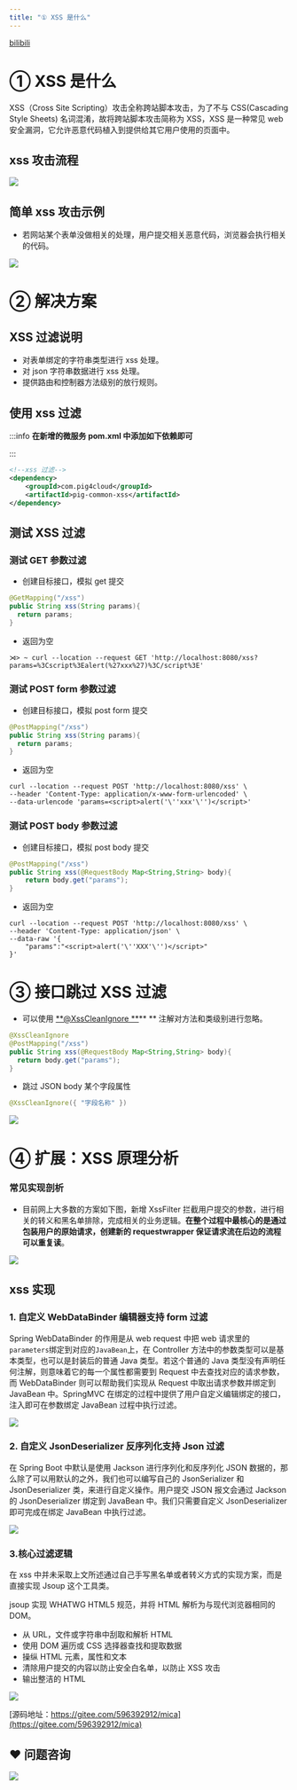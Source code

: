 ```yaml
---
title: "① XSS 是什么"
---
```


[bilibili](https://player.bilibili.com/player.html?bvid=BV12t411B7e9&p=11&page=11)

# ① XSS 是什么


XSS（Cross Site Scripting）攻击全称跨站脚本攻击，为了不与 CSS(Cascading Style Sheets) 名词混淆，故将跨站脚本攻击简称为 XSS，XSS 是一种常见 web 安全漏洞，它允许恶意代码植入到提供给其它用户使用的页面中。



## xss 攻击流程


![](/images/1606891811047-7aaff61b-af73-44cf-96ef-ae110cf0f6d4.png)



## 简单 xss 攻击示例


+ 若网站某个表单没做相关的处理，用户提交相关恶意代码，浏览器会执行相关的代码。



![](/images/1606891810812-bcc24e40-d9fe-4b1a-9a45-df5dff996762.png)



# ② 解决方案


## XSS 过滤说明


+ 对表单绑定的字符串类型进行 xss 处理。
+ 对 json 字符串数据进行 xss 处理。
+ 提供路由和控制器方法级别的放行规则。

## 使用 xss 过滤


:::info
**在新增的微服务 pom.xml 中添加如下依赖即可**

:::



```xml
<!--xss 过滤-->
<dependency>
    <groupId>com.pig4cloud</groupId>
    <artifactId>pig-common-xss</artifactId>
</dependency>
```



## 测试 XSS 过滤


### 测试 GET 参数过滤


+ 创建目标接口，模拟 get 提交



```java
@GetMapping("/xss")
public String xss(String params){
  return params;
}
```



+ 返回为空



```shell
⋊> ~ curl --location --request GET 'http://localhost:8080/xss?params=%3Cscript%3Ealert(%27xxx%27)%3C/script%3E'
```



### 测试 POST form 参数过滤


+ 创建目标接口，模拟 post form 提交



```java
@PostMapping("/xss")
public String xss(String params){
  return params;
}
```



+ 返回为空



```shell
curl --location --request POST 'http://localhost:8080/xss' \
--header 'Content-Type: application/x-www-form-urlencoded' \
--data-urlencode 'params=<script>alert('\''xxx'\'')</script>'
```



### 测试 POST body 参数过滤


+ 创建目标接口，模拟 post body 提交



```java
@PostMapping("/xss")
public String xss(@RequestBody Map<String,String> body){
    return body.get("params");
}
```



+ 返回为空



```shell
curl --location --request POST 'http://localhost:8080/xss' \
--header 'Content-Type: application/json' \
--data-raw '{
    "params":"<script>alert('\''XXX'\'')</script>"
}'
```



# ③ 接口跳过 XSS 过滤


+ 可以使用 [**@XssCleanIgnore **](/XssCleanIgnore )** ** 注解对方法和类级别进行忽略。



```java
@XssCleanIgnore
@PostMapping("/xss")
public String xss(@RequestBody Map<String,String> body){
  return body.get("params");
}
```



+ 跳过 JSON body 某个字段属性

```java
@XssCleanIgnore({ "字段名称" })
```

![](/images/1665629225415-f9483902-9e46-4ca6-95c6-6e32edad660b.png)



# ④ 扩展：XSS 原理分析


### 常见实现剖析


+ 目前网上大多数的方案如下图，新增 XssFilter 拦截用户提交的参数，进行相关的转义和黑名单排除，完成相关的业务逻辑。**在整个过程中最核心的是通过包装用户的原始请求，创建新的 requestwrapper 保证请求流在后边的流程可以重复读**。



![](/images/1606891810830-349315ae-aad9-4f0a-8435-387b91ef4fd8.png)



## xss 实现


### 1. 自定义 WebDataBinder 编辑器支持 form 过滤


Spring WebDataBinder 的作用是从 web request 中把 web 请求里的`parameters`绑定到对应的`JavaBean`上，在 Controller 方法中的参数类型可以是基本类型，也可以是封装后的普通 Java 类型。若这个普通的 Java 类型没有声明任何注解，则意味着它的每一个属性都需要到 Request 中去查找对应的请求参数，而 WebDataBinder 则可以帮助我们实现从 Request 中取出请求参数并绑定到 JavaBean 中。SpringMVC 在绑定的过程中提供了用户自定义编辑绑定的接口，注入即可在参数绑定 JavaBean 过程中执行过滤。



![](/images/1606891810860-b0841689-823c-4bd2-bd54-a73fc7d02029.png)



### 2. 自定义 JsonDeserializer 反序列化支持 Json 过滤


在 Spring Boot 中默认是使用 Jackson 进行序列化和反序列化 JSON 数据的，那么除了可以用默认的之外，我们也可以编写自己的 JsonSerializer 和 JsonDeserializer 类，来进行自定义操作。用户提交 JSON 报文会通过 Jackson 的 JsonDeserializer 绑定到 JavaBean 中。我们只需要自定义 JsonDeserializer 即可完成在绑定 JavaBean 中执行过滤。



![](/images/1606891810821-5519dd09-d83e-47ea-9f2e-c983fdc56792.png)



### 3.核心过滤逻辑


在 xss 中并未采取上文所述通过自己手写黑名单或者转义方式的实现方案，而是直接实现 Jsoup 这个工具类。

jsoup 实现 WHATWG HTML5 规范，并将 HTML 解析为与现代浏览器相同的 DOM。



+ 从 URL，文件或字符串中刮取和解析 HTML
+ 使用 DOM 遍历或 CSS 选择器查找和提取数据
+ 操纵 HTML 元素，属性和文本
+ 清除用户提交的内容以防止安全白名单，以防止 XSS 攻击
+ 输出整洁的 HTML



![](/images/1606891810886-8074c9e7-607b-4412-b02c-e471e35e0422.png)



[源码地址：https://gitee.com/596392912/mica](https://gitee.com/596392912/mica)  
  


## ❤  问题咨询
![](/images/1662563973685-c22e9831-db66-42b5-973f-886d25d1e0e7.gif)

